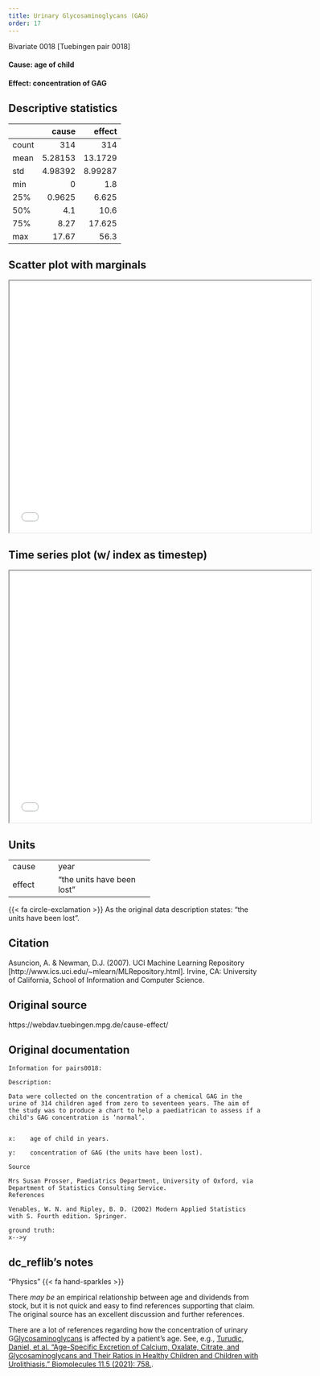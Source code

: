 ```yaml
---
title: Urinary Glycosaminoglycans (GAG)
order: 17
---
```


Bivariate 0018  [Tuebingen pair 0018]

#### **Cause**: age of child 
#### **Effect**: concentration of GAG 

## Descriptive statistics
|       |     cause |    effect |
|:------|----------:|----------:|
| count | 314       | 314       |
| mean  |   5.28153 |  13.1729  |
| std   |   4.98392 |   8.99287 |
| min   |   0       |   1.8     |
| 25%   |   0.9625  |   6.625   |
| 50%   |   4.1     |  10.6     |
| 75%   |   8.27    |  17.625   |
| max   |  17.67    |  56.3     |

## Scatter plot with marginals

```{=html}
<iframe width=600 height=500 src="plots/scatter_0018.html"></iframe>
```

## Time series plot (w/ index as timestep)

```{=html}
<iframe width=600 height=500 src="plots/series_0018.html"></iframe>
```

## Units
+----------+----------------------------+
| cause    | year                       |
+----------+----------------------------+
| effect   | "the units have been lost" |
+----------+----------------------------+
{{< fa circle-exclamation >}} As the original data description states: "the units have been lost".

## Citation
Asuncion, A. & Newman, D.J. (2007).
UCI Machine Learning Repository [http://www.ics.uci.edu/~mlearn/MLRepository.html].
Irvine, CA: University of California, School of Information and Computer Science.

## Original source
https://webdav.tuebingen.mpg.de/cause-effect/

## Original documentation
```
Information for pairs0018:

Description:

Data were collected on the concentration of a chemical GAG in the urine of 314 children aged from zero to seventeen years. The aim of the study was to produce a chart to help a paediatrican to assess if a child's GAG concentration is ‘normal’.


x:    age of child in years. 

y:    concentration of GAG (the units have been lost). 

Source

Mrs Susan Prosser, Paediatrics Department, University of Oxford, via Department of Statistics Consulting Service.
References

Venables, W. N. and Ripley, B. D. (2002) Modern Applied Statistics with S. Fourth edition. Springer. 

ground truth:
x-->y
```

## dc_reflib's notes
::: {.callout-note title="Operational Causality"}
"Physics" {{< fa hand-sparkles >}} 

There _may be_ an empirical relationship between age and dividends from stock, but it is not quick and easy to find references supporting that claim. The original source has an excellent discussion and further references.
:::

There are a lot of references regarding how the concentration of urinary G[Glycosaminoglycans](https://en.wikipedia.org/wiki/Glycosaminoglycan) is affected by a patient's age. See, e.g., [Turudic, Daniel, et al. "Age-Specific Excretion of Calcium, Oxalate, Citrate, and Glycosaminoglycans and Their Ratios in Healthy Children and Children with Urolithiasis." Biomolecules 11.5 (2021): 758.](https://www.mdpi.com/2218-273X/11/5/758/pdf).